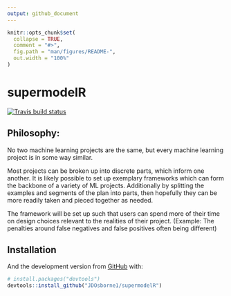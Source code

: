 ```yaml
---
output: github_document
---
```


<!-- README.md is generated from README.Rmd. Please edit that file -->

```r
knitr::opts_chunk$set(
  collapse = TRUE,
  comment = "#>",
  fig.path = "man/figures/README-",
  out.width = "100%"
)
```
# supermodelR

<!-- badges: start -->
[![Travis build status](https://travis-ci.org/JDOsborne1/supermodelR.svg?branch=master)](https://travis-ci.org/JDOsborne1/supermodelR)
<!-- badges: end -->


## Philosophy: 
No two machine learning projects are the same, but every machine learning project is in some way similar. 

Most projects can be broken up into discrete parts, which inform one another. It is likely possible to set up exemplary frameworks which can form the backbone of a variety of ML projects. Additionally by splitting the examples and segments of the plan into parts, then hopefully they can be more readily taken and pieced together as needed. 

The framework will be set up such that users can spend more of their time on design choices relevant to the realities of their project. (Example: The penalties around false negatives and false positives often being different)


## Installation

And the development version from [GitHub](https://github.com/) with:

``` r
# install.packages("devtools")
devtools::install_github("JDOsborne1/supermodelR")
```
